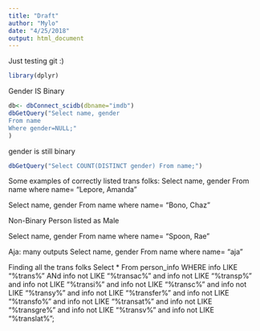 ```yaml
---
title: "Draft"
author: "Mylo"
date: "4/25/2018"
output: html_document
---
```


Just testing git :)
```r
library(dplyr)
```

Gender IS Binary 
```r
db<- dbConnect_scidb(dbname="imdb")
dbGetQuery("Select name, gender 
From name
Where gender=NULL;"
)
```

gender is still binary 
```r
dbGetQuery("Select COUNT(DISTINCT gender) From name;")
```

Some examples of correctly listed trans folks: 
Select name, gender
From name
where name= "Lepore, Amanda"

Select name, gender
From name
where name= "Bono, Chaz"

Non-Binary Person listed as Male 

Select name, gender
From name
where name= "Spoon, Rae"

Aja: many outputs
Select name, gender
From name
where name= "aja"


Finding all the trans folks 
Select *
From person_info
WHERE info LIKE "%trans%" ANd
info not LIKE "%transac%" and 
info not LIKE "%transp%" and
info not LIKE "%transi%" and 
info not LIKE "%transc%" and
info not LIKE "%transy%" and 
info not LIKE "%transfer%" and 
info not LIKE "%transfo%" and 
info not LIKE "%transat%" and 
info not LIKE "%transgre%" and 
info not LIKE "%transv%" and 
info not LIKE "%translat%";



